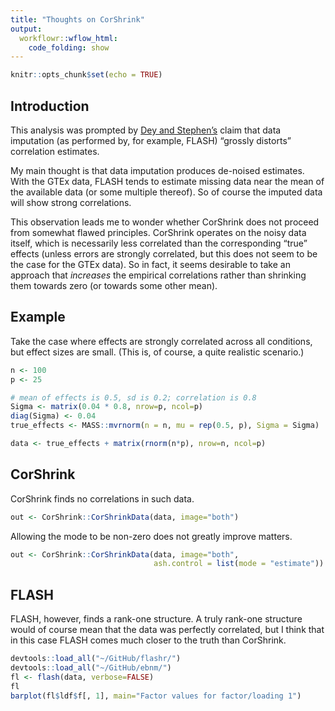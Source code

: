 ```yaml
---
title: "Thoughts on CorShrink"
output: 
  workflowr::wflow_html:
    code_folding: show
---
```


```r
knitr::opts_chunk$set(echo = TRUE)
```

## Introduction

This analysis was prompted by [Dey and Stephen's](https://www.biorxiv.org/content/early/2018/07/13/368316) claim that data imputation (as performed by, for example, FLASH) "grossly distorts" correlation estimates.

My main thought is that data imputation produces de-noised estimates. With the GTEx data, FLASH tends to estimate missing data near the mean of the available data (or some multiple thereof). So of course the imputed data will show strong correlations.

This observation leads me to wonder whether CorShrink does not proceed from somewhat flawed principles. CorShrink operates on the noisy data itself, which is necessarily less correlated than the corresponding "true" effects (unless errors are strongly correlated, but this does not seem to be the case for the GTEx data). So in fact, it seems desirable to take an approach that *increases* the empirical correlations rather than shrinking them towards zero (or towards some other mean).

## Example

Take the case where effects are strongly correlated across all conditions, but effect sizes are small. (This is, of course, a quite realistic scenario.)

```r
n <- 100
p <- 25

# mean of effects is 0.5, sd is 0.2; correlation is 0.8
Sigma <- matrix(0.04 * 0.8, nrow=p, ncol=p)
diag(Sigma) <- 0.04 
true_effects <- MASS::mvrnorm(n = n, mu = rep(0.5, p), Sigma = Sigma)

data <- true_effects + matrix(rnorm(n*p), nrow=n, ncol=p)
```

## CorShrink

CorShrink finds no correlations in such data.

```r
out <- CorShrink::CorShrinkData(data, image="both")
```

Allowing the mode to be non-zero does not greatly improve matters.

```r
out <- CorShrink::CorShrinkData(data, image="both",
                                ash.control = list(mode = "estimate"))
```

## FLASH

FLASH, however, finds a rank-one structure. A truly rank-one structure would of course mean that the data was perfectly correlated, but I think that in this case FLASH comes much closer to the truth than CorShrink.

```r
devtools::load_all("~/GitHub/flashr/")
devtools::load_all("~/GitHub/ebnm/")
fl <- flash(data, verbose=FALSE)
fl
barplot(fl$ldf$f[, 1], main="Factor values for factor/loading 1")
```
